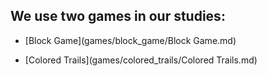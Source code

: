 ## We use two games in our studies:

- [Block Game](games/block_game/Block Game.md)

- [Colored Trails](games/colored_trails/Colored Trails.md)
